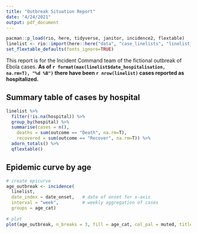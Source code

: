 ```yaml
---
title: "Outbreak Situation Report"
date: "4/24/2021"
output: pdf_document
---
```


```r
pacman::p_load(rio, here, tidyverse, janitor, incidence2, flextable)
linelist <- rio::import(here::here("data", "case_linelists", "linelist_cleaned.rds"))
set_flextable_defaults(fonts_ignore=TRUE)
```

This report is for the Incident Command team of the fictional outbreak of Ebola cases. **As of `r format(max(linelist$date_hospitalisation, na.rm=T), "%d %B")` there have been `r nrow(linelist)` cases reported as hospitalized.**  

## Summary table of cases by hospital 

```r
linelist %>% 
  filter(!is.na(hospital)) %>% 
  group_by(hospital) %>% 
  summarise(cases = n(),
    deaths = sum(outcome == "Death", na.rm=T),
    recovered = sum(outcome == "Recover", na.rm=T)) %>% 
  adorn_totals() %>% 
  qflextable()
```

## Epidemic curve by age  

```r
# create epicurve
age_outbreak <- incidence(
  linelist,
  date_index = date_onset,   # date of onset for x-axis
  interval = "week",         # weekly aggregation of cases
  groups = age_cat)
     
# plot
plot(age_outbreak, n_breaks = 3, fill = age_cat, col_pal = muted, title = "Epidemic curve by age group")
```
